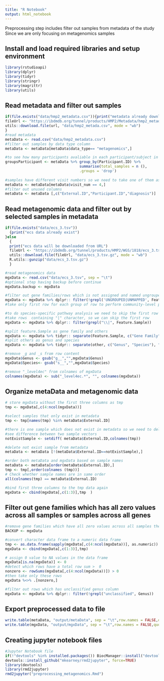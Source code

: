 ---
title: "R Notebook"
output: html_notebook
---

Preprocessing step includes filter out samples from metadata of the study
Since we are only focusing on metagenomics samples

## Install and load required libraries and setup environment
```{r}
library(rstudioapi)
library(dplyr)
library(tidyr)
library(stringr)
library(magrittr)
library(utils)

```

## Read metadata and filter out samples
```{r}
if(file.exists("data/hmp2_metadata.csv")){print("metadata already downloaded")}else{
fileUrl <- "https://ibdmdb.org/tunnel/products/HMP2/Metadata/hmp2_metada.csv"
utils::download.file(url, "data/hmp2_metada.csv", mode = "wb")
}
#read metadata
metaData <- read.csv("data/hmp2_metadata.csv")
#filter out samples by data type column 
metaData <- metaData[metaData$data_type== "metagenomics",]

#to see how many participants avaliable in each participant/subject in metagenomics data
groupsParticipant <- metaData %>% group_by(Participant.ID) %>%
                                  summarise(total_samples = n (),
                                  .groups = 'drop')
                                  
#samples have different visit numbers so we need to take one of them as a baseline
metaData <- metaData[metaData$visit_num == 4,]
#filter out unused columns 
metaData <- metaData [,c("External.ID","Participant.ID","diagnosis")]
```

## Read metagenomic data and filter out by selected samples in metadata
```{r}


if(file.exists("data/ecs_3.tsv"))
  {print("ecs data already exist")
}else
  {
  print("ecs data will be downloaded from URL")
  fileUrl <- "https://ibdmdb.org/tunnel/products/HMP2/WGS/1818/ecs_3.tsv.gz"
  utils::download.file(fileUrl, "data/ecs_3.tsv.gz", mode = "wb")
  R.utils::gunzip("data/ecs_3.tsv.gz")
  }

#read metagenomics data 
mgxData <- read.csv("data/ecs_3.tsv", sep = "\t")
#optional step having backup before continue
mgxData.backup <- mgxData 

#filter out gene families/rows which is not assigned and named ungrouped
mgxData <- mgxData %>% dplyr:: filter(!grepl('UNGROUPED|UNMAPPED', Feature.Sample))
#take only first row for each group of row to perform community-level pathway analysis 

#to do species-specific pathway analysis we need to skip the first row then take the rest 
#take rows  containing "|" character, so we can skip the first row 
mgxData <- mgxData %>% dplyr:: filter(grepl("\\|", Feature.Sample)) 

#split feature.Sample as gene family and others
mgxData <- mgxData %>% tidyr:: separate(Feature.Sample, c("Gene Family", "other"), "\\|")
#split others as genus and species
mgxData <- mgxData %>% tidyr:: separate(other, c("Genus", "Species"), "\\.")

#remove _g and _s from row content
mgxData$Genus <- gsub("g__","",mgxData$Genus)
mgxData$Species<- gsub("s__","",mgxData$Species)

#remove "_level4ec" from colnames of mgxData
colnames(mgxData) <- sub("_level4ec.*", "", colnames(mgxData))

```

## Organize metaData and metagenomic data 
```{r}
# store mgxData without the first three columns as tmp
tmp <- mgxData[,c(4:ncol(mgxData))]

#select samples that only exist in metadata
tmp <- tmp[names(tmp) %in% metaData$External.ID]

#there is one sample which does not exist in metadata so we need to delete it 
#see difference between two sample vectors
notExistSample <- setdiff( metaData$External.ID,colnames(tmp))

#delete not exist sample from metadata
metaData <- metaData [!(metaData$External.ID==notExistSample),]

#order both metaData and mgxData based on sample names
metaData <- metaData[order(metaData$External.ID),]
tmp <- tmp[,order(colnames (tmp))]
# Check whether sample names are in same order
all(colnames(tmp) == metaData$External.ID) 

#bind first three columns to the tmp data again 
mgxData <- cbind(mgxData[,c(1:3)],tmp  )

```
## Filter out gene families which has all zero values across all samples or samples across all genes
```{r}
#remove gene families which have all zero values across all samples then start DE analysis
BACKUP <- mgxData

#convert character data frame to a numeric data frame
tmp <- as.data.frame(sapply(mgxData[,c(4:ncol(mgxData))], as.numeric))
mgxData <- cbind(mgxData[,c(1:3)],tmp)

# assign 0 value to NA values in the data frame
mgxData[is.na(mgxData)] <- 0
#detect which rows have a total row sum >  0 
nonzero <- rowSums(mgxData[,c(4:ncol(mgxData))]) > 0
#then take only these rows
mgxData %<>% .[nonzero,]

#filter out rows which has unclassified genus column
mgxData <- mgxData %>% dplyr:: filter(!grepl("unclassified", Genus)) 

```

## Export preprocessed data to file
```{r}
write.table(metaData, "output/metaData", sep = "\t",row.names = FALSE,quote=FALSE)
write.table(mgxData, "output/mgxData", sep = "\t",row.names = FALSE,quote=FALSE )

```

## Creating jupyter notebook files
```{r}
#Jupyter Notebook file
if(!"devtools" %in% installed.packages()) BiocManager::install("devtools")
devtools::install_github("mkearney/rmd2jupyter", force=TRUE)
library(devtools)
library(rmd2jupyter)
rmd2jupyter("preprocessing_metagenomics.Rmd")
```


